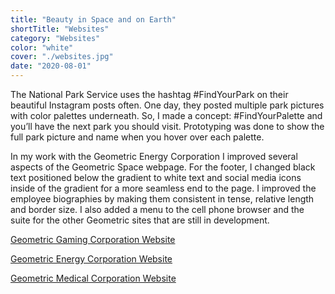 ```yaml
---
title: "Beauty in Space and on Earth"
shortTitle: "Websites"
category: "Websites"
color: "white"
cover: "./websites.jpg"
date: "2020-08-01"
---
```


The National Park Service uses the hashtag #FindYourPark on their beautiful Instagram posts often. One day, they posted multiple park pictures with color palettes underneath. So, I made a concept: #FindYourPalette and you’ll have the next park you should visit. Prototyping was done to show the full park picture and name when you hover over each palette.

In my work with the Geometric Energy Corporation I improved several aspects of the Geometric Space webpage. For the footer, I changed black text positioned below the gradient to white text and social media icons inside of the gradient for a more seamless end to the page. I improved the employee biographies by making them consistent in tense, relative length and border size. I also added a menu to the cell phone browser and the suite for the other Geometric sites that are still in development.

[Geometric Gaming Corporation Website](https://www.geometric.gg"GG")

[Geometric Energy Corporation Website](https://www.geometricenergy.ca "GEC")

[Geometric Medical Corporation Website](https://www.geometricmedical.ca "GMC")
